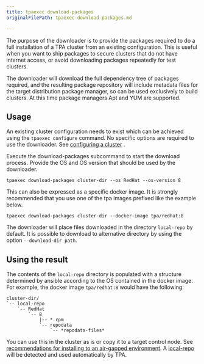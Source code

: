 ```yaml
---
title: tpaexec download-packages
originalFilePath: tpaexec-download-packages.md

---
```


The purpose of the downloader is to provide the packages required to do
a full installation of a TPA cluster from an existing configuration.
This is useful when you want to ship packages to secure clusters that do
not have internet access, or avoid downloading packages repeatedly for
test clusters.

The downloader will download the full dependency tree of packages
required, and the resulting package repository will include metadata
files for the target distribution package manager, so can be used
exclusively to build clusters. At this time package managers Apt and YUM
are supported.

## Usage

An existing cluster configuration needs to exist which can be achieved
using the `tpaexec configure` command. No specific options are required
to use the downloader. See [configuring a cluster](configure-cluster)
.

Execute the download-packages subcommand to start the download process.
Provide the OS and OS version that should be used by the downloader.

```shell
tpaexec download-packages cluster-dir --os RedHat --os-version 8
```

This can also be expressed as a specific docker image. It is strongly
recommended that you use one of the tpa images prefixed like the example
below.

```shell
tpaexec download-packages cluster-dir --docker-image tpa/redhat:8
```

The downloader will place files downloaded in the directory `local-repo`
by default. It is possible to download to alternative directory by using
the option `--download-dir path`.

## Using the result

The contents of the `local-repo` directory is populated with a structure
determined by ansible according to the OS contained in the docker image.
For example, the docker image `tpa/redhat:8` would have the following:

```
cluster-dir/
`-- local-repo
    `-- RedHat
        `-- 8
            |-- *.rpm
            `-- repodata
                `-- *repodata-files*
```

You can use this in the cluster as is or copy it to a target control
node. See [recommendations for installing to an air-gapped environment](air-gapped). A [local-repo](local-repo) will be detected and used
automatically by TPA.
